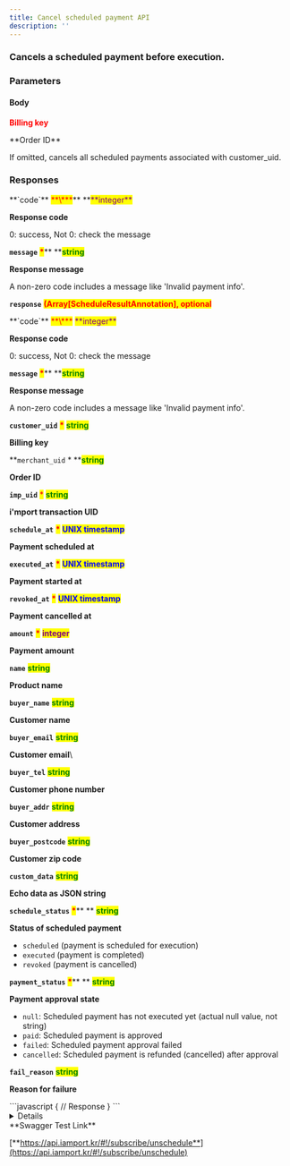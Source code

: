 ```yaml
---
title: Cancel scheduled payment API
description: ''
---
```




### Cancels a scheduled payment before execution.

<Swagger method="post" path="/subscribe/payments/unschedule" baseUrl="https://api.iamport.kr" summary="Cancels a scheduled payment before execution.">
<SwaggerDescription>


</SwaggerDescription>

### Parameters

#### Body

<SwaggerParameter required="true" name="customer_uid" type="String">
<mark style="color:red;">

**Billing key**

</mark>

</SwaggerParameter>
<SwaggerParameter name="merchant_uid" type="Array">
**Order ID**

If omitted, cancels all scheduled payments associated with customer\_uid.

</SwaggerParameter>


### Responses

<SwaggerResponse status="200: OK" description="Success">
<Tabs>
<Tab title="ScheduleResponse">
**`code`** <mark style="color:red;">**\***</mark>** **<mark style="color:purple;">**integer**</mark>

**Response code**

0: success, Not 0: check the message



**`message`** <mark style="color:red;">**\***</mark>** **<mark style="color:green;">**string**</mark>

**Response message**

A non-zero code includes a message like 'Invalid payment info'.



**`response`** <mark style="color:red;">**(Array\[ScheduleResultAnnotation], optional**</mark>

</Tab>
</Tabs>

<Tabs>
<Tab title="ScheduleResultAnnotation">
**`code`** <mark style="color:red;">**\***</mark> <mark style="color:purple;">**integer**</mark>

**Response code**

0: success, Not 0: check the message



**`message`** <mark style="color:red;">**\***</mark>** **<mark style="color:green;">**string**</mark>

**Response message**

A non-zero code includes a message like 'Invalid payment info'.



**`customer_uid`** <mark style="color:red;">**\***</mark> <mark style="color:green;">**string**</mark>

**Billing key**



**`merchant_uid`  \*  **<mark style="color:green;">**string**</mark>

**Order ID**



**`imp_uid`** <mark style="color:red;">\*</mark> <mark style="color:green;">**string**</mark>

**i'mport transaction UID**



**`schedule_at`**  <mark style="color:red;">**\***</mark>  <mark style="color:blue;">**UNIX timestamp**</mark>

**Payment scheduled at**



**`executed_at`** <mark style="color:red;">**\***</mark>  <mark style="color:blue;">**UNIX timestamp**</mark>

**Payment started at**



**`revoked_at`** <mark style="color:red;">**\***</mark>  <mark style="color:blue;">**UNIX timestamp**</mark>

**Payment cancelled at**



**`amount`** <mark style="color:red;">**\***</mark> <mark style="color:purple;">**integer**</mark>

**Payment amount**



**`name`**  <mark style="color:green;">**string**</mark>

**Product name**



**`buyer_name`**  <mark style="color:green;">**string**</mark>

**Customer name**



**`buyer_email`**  <mark style="color:green;">**string**</mark>

**Customer email**\


**`buyer_tel`**  <mark style="color:green;">**string**</mark>

**Customer phone number**



**`buyer_addr`**  <mark style="color:green;">**string**</mark>

**Customer address**



**`buyer_postcode`**  <mark style="color:green;">**string**</mark>

**Customer zip code**



**`custom_data`**  <mark style="color:green;">**string**</mark>

**Echo data as JSON string**



**`schedule_status`**  <mark style="color:red;">**\***</mark>** ** <mark style="color:green;">**string**</mark>

**Status of scheduled payment**

* `scheduled` (payment is scheduled for execution)
* `executed` (payment is completed)
* `revoked` (payment is cancelled)



**`payment_status`** <mark style="color:red;">**\***</mark>** ** <mark style="color:green;">**string**</mark>

**Payment approval state**

* `null`: Scheduled payment has not executed yet (actual null value, not string)
* `paid`: Scheduled payment is approved
* `failed`: Scheduled payment approval failed
* `cancelled`: Scheduled payment is refunded (cancelled) after approval



**`fail_reason`**  <mark style="color:green;">**string**</mark>

**Reason for failure**

</Tab>
</Tabs>

</SwaggerResponse>

<SwaggerResponse status="401: Unauthorized" description="Missing or invalid access token">
```javascript
{
    // Response
}
```

</SwaggerResponse>

</Swagger>

<Details>
<p slot="summary">Response Model Schema</p>

```json
{
  "code": 0,
  "message": "string",
  "response": [
    {
      "customer_uid": "string",
      "merchant_uid": "string",
      "imp_uid": "string",
      "schedule_at": "0",
      "executed_at": "0",
      "revoked_at": "0",
      "amount": 0,
      "name": "string",
      "buyer_name": "string",
      "buyer_email": "string",
      "buyer_tel": "string",
      "buyer_addr": "string",
      "buyer_postcode": "string",
      "custom_data": "string",
      "schedule_status": "scheduled",
      "payment_status": "paid",
      "fail_reason": "string"
    }
  ]
}
```

</Details>

<Hint style="success">
**Swagger Test Link**

[**https://api.iamport.kr/#!/subscribe/unschedule**](https://api.iamport.kr/#!/subscribe/unschedule)

</Hint>
